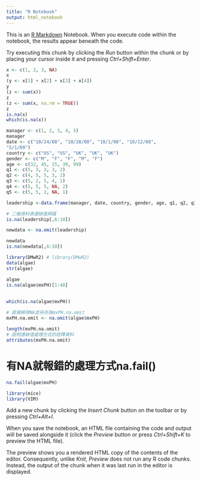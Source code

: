 ```yaml
---
title: "R Notebook"
output: html_notebook
---
```


This is an [R Markdown](http://rmarkdown.rstudio.com) Notebook. When you execute code within the notebook, the results appear beneath the code. 

Try executing this chunk by clicking the *Run* button within the chunk or by placing your cursor inside it and pressing *Ctrl+Shift+Enter*. 

```r
x <- c(1, 2, 3, NA)
x
(y <- x[1] + x[2] + x[3] + x[4])
y
(z <- sum(x))
z
(z <- sum(x, na.rm = TRUE))
z
is.na(x)
which(is.na(x))

manager <- c(1, 2, 3, 4, 5)
manager
date <- c("10/24/08", "10/28/08", "10/1/08", "10/12/08",
"5/1/09")
country <- c("US", "US", "UK", "UK", "UK")
gender <- c("M", "F", "F", "M", "F")
age <- c(32, 45, 25, 39, 99)
q1 <- c(5, 3, 3, 3, 2)
q2 <- c(4, 5, 5, 3, 2)
q3 <- c(5, 2, 5, 4, 1)
q4 <- c(5, 5, 5, NA, 2)
q5 <- c(5, 5, 2, NA, 1)

leadership <-data.frame(manager, date, country, gender, age, q1, q2, q3, q4, q5, stringsAsFactors = FALSE)

# 二維資料表遺缺值辨識
is.na(leadership[,6:10])
```
```r

newdata <- na.omit(leadership)

newdata
is.na(newdata[,6:10])
```
```r
library(DMwR2) # library(DMwR2)
data(algae)
str(algae)
```

```r
algae
is.na(algae$mxPH)[1:48]
```


## 

```r
which(is.na(algae$mxPH))
```
```r

# 直接移除NA並另存為mxPH.na.omit
mxPH.na.omit <- na.omit(algae$mxPH)
                        
length(mxPH.na.omit)
# 說明遺缺值處理方式的詮釋資料
attributes(mxPH.na.omit)
```
# 有NA就報錯的處理方式na.fail()
```r

na.fail(algae$mxPH)

```
```r
library(mice)
library(VIM)


```


Add a new chunk by clicking the *Insert Chunk* button on the toolbar or by pressing *Ctrl+Alt+I*.

When you save the notebook, an HTML file containing the code and output will be saved alongside it (click the *Preview* button or press *Ctrl+Shift+K* to preview the HTML file).

The preview shows you a rendered HTML copy of the contents of the editor. Consequently, unlike *Knit*, *Preview* does not run any R code chunks. Instead, the output of the chunk when it was last run in the editor is displayed.
